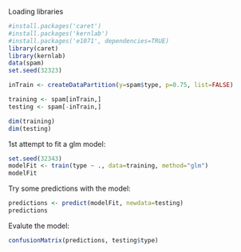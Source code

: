 
Loading libraries
```r
#install.packages('caret')
#install.packages('kernlab')
#install.packages('e1071', dependencies=TRUE)
library(caret)
library(kernlab)
data(spam)
set.seed(32323)

inTrain <- createDataPartition(y=spam$type, p=0.75, list=FALSE)

training <- spam[inTrain,]
testing <- spam[-inTrain,]

dim(training)
dim(testing)
```

1st attempt to fit a glm model:

```r
set.seed(32343)
modelFit <- train(type ~ ., data=training, method="glm")
modelFit
```

Try some predictions with the model:

```r
predictions <- predict(modelFit, newdata=testing)
predictions
```

Evalute the model:

```r
confusionMatrix(predictions, testing$type)
```
